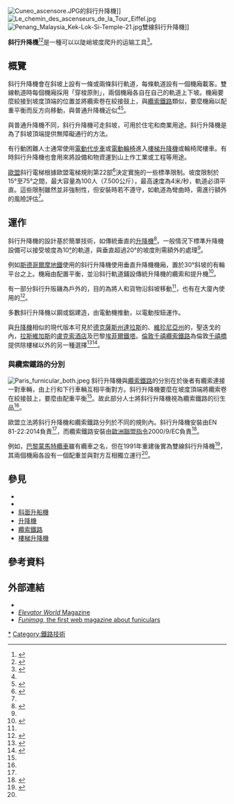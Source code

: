 {{noteTA
|T=zh-cn:斜行电梯;zh-tw:斜行電梯;zh-hk:斜行升降機;
|G1=單位
|G2=地名
|1=zh:升降机;zh-cn:电梯;zh-hk:升降機;zh-tw:電梯;
|2=zh-cn:电动扶梯;zh-tw:電動扶梯;zh-hk:扶手電梯;
}}
[[File:Cuneo_ascensore.JPG|thumb]]的斜行升降機]]
[[File:Le_chemin_des_ascenseurs_de_la_Tour_Eiffel.jpg|thumb]]
[[File:Penang_Malaysia_Kek-Lok-Si-Temple-21.jpg|thumb]]雙線斜行升降機]]

'''斜行升降機'''<ref name=Strakosch >{{Cite book |title=The Vertical Transportation Handbook |authors=George R. Strakosch, Robert S. Caporale |publisher=John Wiley & Sons |year=2010 |isbn=978-0470404133 |page=398|url={{google books|plainurl=y|id=jMRc3Sy8qakC}} }}</ref><ref name=Petruccelli >{{Cite journal |last=Petruccelli |first=Umberto  |date=2003 |title=Impianti di trasporto a fune ed a nastro: prestazioni e costi conseguenti alle recenti normative tecniche. Cable and tape transport systems: performances and costs resulting to the new technical standards |url=https://www.researchgate.net/publication/267451261 |journal=Ingegneria Ferroviaria  |volume=4}}</ref>是一種可以以陡峭坡度爬升的运输工具<ref name=Pyrgidis >{{Cite book |chapter-url={{google books|plainurl=y|id=Htc8rgEACAAJ}} |title=Railway Transportation Systems: Design, Construction and Operation |last=[http://pgtransport.civil.auth.gr/pyrgidis Pyrgidis] |first=Christos N. |date=2016-01-04 |publisher=Taylor & Francis |isbn=978-1-4822-6215-5 |pages=251 |chapter=Cable railway systems for steep gradients}}</ref>。

== 概覽 ==
斜行升降機會在斜坡上設有一條或兩條斜行軌道，每條軌道設有一個機廂載客。雙線軌道時每個機廂採用「穿梭原則」，兩個機廂各自在自己的軌道上下坡。機廂要麼絞接到坡度頂端的位置並將纜索卷在絞接鼓上，與[[纜索鐵路|纜索鐵路]]類似，要麼機廂以配重平衡而反方向移動，與普通升降機近似<ref name=Pyrgidis /><ref>{{Cite book|chapter-url=http://caminos.udc.es/ferrotrans/orro/documentos/Transporte_por_cable.pdf |title=Transporte por cable |authors=Alfonso Orro Arcay; Margarita Novales Ordax; Miguel Rodríguez Bugarín |chapter=Capitulo III. descripcion de los distintos tipos de instalaciones |date=2003 |archive-url=https://web.archive.org/web/20170713041742/http://caminos.udc.es/ferrotrans/orro/documentos/Transporte_por_cable.pdf |archive-date=2017-07-13|publisher=Universidade da Coruña|isbn=84-688-3536-6|language=es}}</ref>。

與普通升降機不同，斜行升降機可走斜坡，可用於住宅和商業用途。斜行升降機是為了斜坡頂端提供無障礙通行的方法。

有行動困難人士通常使用[[電動代步車|電動代步車]]或[[電動輪椅|電動輪椅]]進入[[樓梯升降機|樓梯升降機]]或輪椅爬樓車。有時斜行升降機也會用來將設備和物資運到山上作工業或工程等用途。

[[歐盟|歐盟]]斜行電梯根據歐盟電梯規則第22部{{link-en|EN標準列表|List of EN standards|EN 81-22:2014}}<ref name=EN-81-22 >{{Cite book |title=EN 81-22:2014 Safety rules for the construction and installation of lifts - Lifts for the transport of persons and goods - Part 22: Electric lifts with inclined path |year=2014}}</ref>決定實施的一些標準限制。坡度限制於15°至75°之間，最大容量為100人（7.500公斤），最高速度為4米/秒，軌道必須平直。這些限制雖然並非強制性，但安裝時若不遵守，如軌道為彎曲時，需進行額外的風險評估<ref name=Petruccelli />。

== 運作 ==
斜行升降機的設計基於簡單技術，如傳統垂直的[[升降機|升降機]]<ref>{{Cite web |url=https://www.leitner-ropeways.com/en/products/inclined-elevators-29/ |title=Inclined elevators |date=2018-06-10 |website=[[Leitner_Group|Leitner AG]] |access-date=2020-10-04 |archive-date=2019-03-30 |archive-url=https://web.archive.org/web/20190330142055/https://www.leitner-ropeways.com/en/products/inclined-elevators-29/ |dead-url=no }}</ref>。一般情況下標準升降機設備可以接受坡度為10[[度_(角度)|°]]的軌道，與垂直超過20°的坡度則需額外的處理<ref name=Strakosch />。

例如[[斯德哥爾摩地鐵|斯德哥爾摩地鐵]]使用的斜行升降機使用垂直升降機機廂，置於30°斜坡的有輪平台之上。機廂由配置平衡，並沿斜行軌道鋪設傳統升降機的纜索和提升機<ref>{{Cite book |url=https://babel.hathitrust.org/cgi/pt?id=ien.35556021057427;view=1up;seq=31 |title=Assessment of the inclined elevator and its use in Stockholm |authors=De Leuw, Cather & Company, United States. Urban Mass Transportation Administration. Office of Socio-Economic and Special Projects |page=19|year=1978|publisher=Washington, D.C. }}</ref>。

有一部分斜行升阪耭為戶外的，目的為將人和貨物沿斜坡移動<ref name=Pyrgidis />，也有在大廈內使用的<ref>{{Cite book |title=Mechanical and Electrical Equipment for Buildings |authors= Walter T. Grondzik, Alison G. Kwok |publisher=Wiley |year=2014 |isbn=9781118867181 |pages=1460|url={{google books|plainurl=y|id=ZIdvdyPMhI8C}} }}</ref>。

多數斜行升降機以鋼或鋁建造，由電動機推動，以電動按鈕運作。

與[[升降機|升降機]]相似的現代版本可見於[[德克薩斯州|德克薩斯州]][[達拉斯|達拉斯]]的{{link-en|城市廣場／上城站|Cityplace/Uptown station}}、[[維珍尼亞州|維珍尼亞州]]{{link-en|亨廷敦 (維珍尼亞州)|Huntington, Virginia|亨廷敦}}的{{link-en|亨廷敦站 (華盛頓地鐵)|Huntington station (Washington Metro)|亨廷敦}}，聖迭戈的{{link-en|聖迭戈會議中心|San Diego Convention Center}}內，[[拉斯維加斯|拉斯維加斯]]的[[盧克索酒店|盧克索酒店]]及巴黎[[埃菲爾鐵塔|埃菲爾鐵塔]]。[[千禧橋|倫敦千禧纜索鐵路]]為倫敦[[千禧橋|千禧橋]]提供除樓梯以外的另一種選擇<ref name="dunbar">{{cite web|url=http://dunbarandboardman.blogspot.co.uk/2012/10/the-millennium-bridge-inclined-lift.html|title=The Millennium Bridge Inclined Lift|date=18 October 2012|publisher=Dunbar and Boardman|accessdate=7 April 2013|archive-date=2016-10-13|archive-url=https://web.archive.org/web/20161013215550/http://dunbarandboardman.blogspot.co.uk/2012/10/the-millennium-bridge-inclined-lift.html|dead-url=no}}</ref><ref>{{Citation |url=http://www.hows.org.uk/personal/rail/lon.htm |title=London Millennium Funicular |publisher=Hows.org.uk |date=5 December 2003 |accessdate=7 April 2013 |archive-date=2020-08-08 |archive-url=https://web.archive.org/web/20200808121712/http://www.hows.org.uk/personal/rail/lon.htm |dead-url=no }}</ref>。

=== 與纜索鐵路的分別 ===
[[File:Paris_furnicular_both.jpeg|thumb]]
斜行升降機與[[纜索鐵路|纜索鐵路]]的分別在於後者有纜索連接一對車輛，由上行和下行車輛互相平衡對方。斜行升降機要麼在坡度頂端將纜索卷在絞接鼓上，要麼由配重平衡<ref name=Pyrgidis />。故此部分人士將斜行升降機視為纜索鐵路的衍生品<ref name=Strakosch />。

歐盟立法將斜行升降機和纜索鐵路分列於不同的規則內。斜行升降機安裝由EN 81-22:2014負責<ref name=EN-81-22 />，而纜索鐵路安裝由[[歐洲聯盟指令|歐洲聯盟指令]]2000/9/EC負責<ref>{{Cite journal |title=DIRECTIVE 2000/9/EC OF THE EUROPEAN PARLIAMENT AND OF THE COUNCIL of 20 March 2000 relating to cableway installations designed to carry persons |url=https://eur-lex.europa.eu/legal-content/EN/TXT/HTML/?uri=CELEX:32000L0009 |journal=Official Journal}}</ref>。

例如，[[巴黎|巴黎]][[蒙馬特纜車|蒙馬特纜車]]雖有纜車之名，但在1991年重建後實為雙線斜行升降機<ref>{{Cite web |url=http://web.mta.info/mta/news/books/docs/7Line-Inclined-Elevators.pdf |title=7 Line Extension Inclined Elevators |date=April 28, 2014 |website=MTA Capital Construction |access-date=2018-06-20 |archive-date=2021-03-10 |archive-url=https://web.archive.org/web/20210310075014/http://web.mta.info/mta/news/books/docs/7Line-Inclined-Elevators.pdf |dead-url=no }}</ref>，其兩個機廂各設有一個配重並與對方互相獨立運行<ref name="Pyrgidis" />。

== 參見 ==
{{div col|colwidth=30em}}
* {{link-en|斜行升降機列表|List of inclined elevators}}
* {{link-en|循环式地面缆车|Cable car (railway)}}
* [[斜面升船機|斜面升船機]]
* [[升降機|升降機]]
* [[纜索鐵路|纜索鐵路]]
* [[樓梯升降機|樓梯升降機]]
{{div col end}}

== 參考資料 ==
{{Reflist|2}}

== 外部連結 ==
{{Commons category|Inclined elevators}}
* {{YouTube|_ElkSNZtit4|Video of Inclined Lift}}
* [http://www.elevatorworld.com/ ''Elevator World'' Magazine] {{Wayback|url=http://www.elevatorworld.com/ |date=20210321121938 }}
* [http://www.funimag.com/ ''Funimag'', the first web magazine about funiculars] {{Wayback|url=http://www.funimag.com/ |date=20110208001143 }}
{{SkiLift}}

[[Category:斜行升降機|*]]
[[Category:鐵路技術|Category:鐵路技術]]